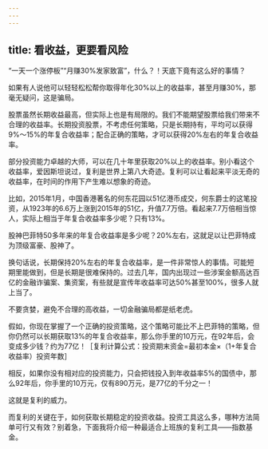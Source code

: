 ```yaml
---
---
---
```

title: 看收益，更要看风险
---




“一天一个涨停板”“月赚30%发家致富”，什么？！天底下竟有这么好的事情？




如果有人说他可以轻轻松松帮你取得年化30%以上的收益率，甚至月赚30%，那毫无疑问，这是骗局。

股票虽然长期收益最高，但实际上也是有局限的。我们不能期望股票给我们带来不合理的收益率。长期投资股票，不考虑任何策略，只是长期持有，平均可以获得9%～15%的年复合收益率；配合正确的策略，才可以获得20%左右的年复合收益率。

部分投资能力卓越的大师，可以在几十年里获取20%以上的收益率。别小看这个收益率，爱因斯坦说过，复利是世界上第八大奇迹。复利可以让看起来平淡无奇的收益率，在时间的作用下产生难以想象的奇迹。

比如，2015年1月，中国香港著名的何东花园以51亿港币成交，何东爵士的这笔投资，从1923年的6.6万上涨到2015年的51亿，升值7.7万倍。看起来7.7万倍相当惊人，实际上相当于年复合收益率多少呢？只有13%。


股神巴菲特50多年来的年复合收益率是多少呢？20%左右，这就足以让巴菲特成为顶级富豪、股神了。




换句话说，长期保持20%左右的年复合收益率，是一件非常惊人的事情。可能短期里能做到，但是长期是很难保持的。过去几年，国内出现过一些涉案金额高达百亿的金融诈骗案、集资案，有些就是宣传年收益率可达50%甚至100%，很多人就上当了。

不要贪婪，避免不合理的高收益，一切金融骗局都是纸老虎。

假如，你现在掌握了一个正确的投资策略，这个策略可能比不上巴菲特的策略，但你仍然可以长期获取13%的年复合收益率，那么你手里的10万元，在92年后，会变成多少钱？约为77亿！［复利计算公式：投资期末资金=最初本金×（1+年复合收益率）投资年数］

相反，如果你没有相对应的投资能力，只会把钱投入到年收益率5%的国债中，那么92年后，你手里的10万元，仅有890万元，是77亿的千分之一！

这就是复利的威力。

而复利的关键在于，如何获取长期稳定的投资收益。投资工具这么多，哪种方法简单可行又有效？别着急，下面我将介绍一种最适合上班族的复利工具——指数基金。